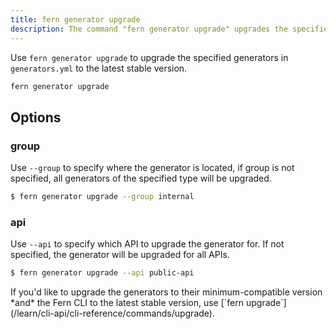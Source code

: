 ```yaml
---
title: fern generator upgrade
description: The command "fern generator upgrade" upgrades the specified generator to the latest stable version.
---
```


Use `fern generator upgrade` to upgrade the specified generators in `generators.yml` to the latest stable version.

```bash
fern generator upgrade
```

## Options

### group

Use `--group` to specify where the generator is located, if group is not specified, 
all generators of the specified type will be upgraded.    

```bash
$ fern generator upgrade --group internal
```

### api

Use `--api` to specify which API to upgrade the generator for. If not specified, 
the generator will be upgraded for all APIs.

```bash
$ fern generator upgrade --api public-api
```

<Note>
If you'd like to upgrade the generators to their minimum-compatible version *and* the Fern CLI to the latest stable version, use [`fern upgrade`](/learn/cli-api/cli-reference/commands/upgrade).
</Note>